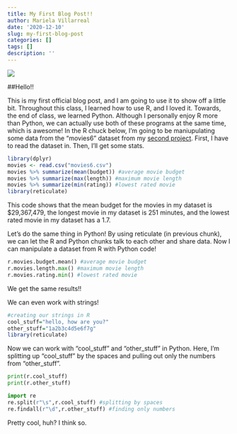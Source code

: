 ```yaml
---
title: My First Blog Post!!
author: Mariela Villarreal
date: '2020-12-10'
slug: my-first-blog-post
categories: []
tags: []
description: ''
---
```


![](/post/2020-12-10-my-first-blog-post_files/snake.jpg)



##Hello!!

  This is my first official blog post, and I am going to use it to show off a little bit. Throughout this class, I learned how to use R, and I loved it. Towards, the end of class, we learned Python. Although I personally enjoy R more than Python, we can actually use both of these programs at the same time, which is awesome! In the R chuck below, I'm going to be maniupulating some data from the "movies6" dataset from my [second project](/project/project2/). First, I have to read the dataset in. Then, I'll get some stats. 

```R
library(dplyr)
movies <- read.csv("movies6.csv")
movies %>% summarize(mean(budget)) #average movie budget
movies %>% summarize(max(length)) #maximum movie length
movies %>% summarize(min(rating)) #lowest rated movie
library(reticulate)
```

  This code shows that the mean budget for the movies in my dataset is $29,367,479, the longest movie in my dataset is 251 minutes, and the lowest rated movie in my dataset has a 1.7. 



  Let's do the same thing in Python! By using reticulate (in previous chunk), we can let the R and Python chunks talk to each other and share data. Now I can manipulate a dataset from R with Python code!
```python
r.movies.budget.mean() #average movie budget
r.movies.length.max() #maximum movie length
r.movies.rating.min() #lowest rated movie
```

We get the same results!! 

We can even work with strings!
```R
#creating our strings in R
cool_stuff="hello, how are you?"
other_stuff="1a2b3c4d5e6f7g"
library(reticulate)
```


Now we can work with "cool_stuff" and "other_stuff" in Python. Here, I'm splitting up "cool_stuff" by the spaces and pulling out only the numbers from "other_stuff". 
```python
print(r.cool_stuff)
print(r.other_stuff)

import re
re.split(r"\s",r.cool_stuff) #splitting by spaces 
re.findall(r"\d",r.other_stuff) #finding only numbers
``` 

Pretty cool, huh? I think so. 